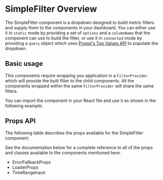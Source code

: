 

<Meta title="Components/SimpleFilter" of={SimpleFilterStories} />

# SimpleFilter Overview

The SimpleFilter component is a dropdown designed to build metric filters and supply them to the components in
your dashboard. You can either use it in `static` mode by providing a set of `options` and a `columnName` that the
component can use to build the filter, or use it in `connected` mode by providing a `query` object which uses
[Propel's Top Values API](https://www.propeldata.com/docs/query-your-data/top-values) to populate the dropdown.

## Basic usage

This components require wrapping you application in a `FilterProvider` which will provide the built filter to the child
components. All the components wrapped within the same `FilterProvider` will share the same filters.

You can import the component in your React file and use it as shown in the following example:

<SourceCode of={SimpleFilterStories.ConnectedStory} shown />

## Props API

The following table describes the props available for the SimpleFilter component:

<ArgTypes of={SimpleFilterStories.StaticStory} sort="alpha" />

See the documentation below for a complete reference to all of the props and classes available to the components
mentioned here.

- <LinkTo kind="API/ErrorFallbackProps" story="errorfallbackprops">
    ErrorFallbackProps
  </LinkTo>
- <LinkTo kind="API/LoaderProps" story="loaderprops">
    LoaderProps
  </LinkTo>
- <LinkTo kind="API/TimeRangeInput" story="overview">
    TimeRangeInput
  </LinkTo>
